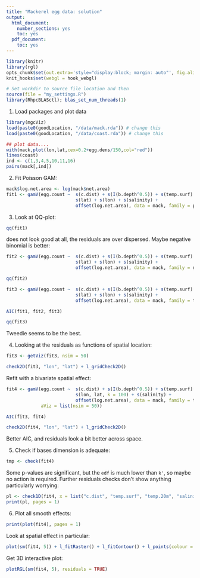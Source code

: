```yaml
---
title: "Mackerel egg data: solution"
output:
  html_document:
    number_sections: yes
    toc: yes
  pdf_document:
    toc: yes
---
```


<!--
%\VignetteEngine{rmarkdown::render}
%\VignetteIndexEntry{qgam_vignette}
-->
  
```r
library(knitr)
library(rgl)
opts_chunk$set(out.extra='style="display:block; margin: auto"', fig.align="center", tidy=FALSE)
knit_hooks$set(webgl = hook_webgl)
```

```r
# Set workdir to source file location and then
source(file = "my_settings.R")
library(RhpcBLASctl); blas_set_num_threads(1)
```

1) Load packages and plot data
```r
library(mgcViz)
load(paste0(goodLocation, "/data/mack.rda")) # change this
load(paste0(goodLocation, "/data/coast.rda")) # change this

## plot data....
with(mack,plot(lon,lat,cex=0.2+egg.dens/150,col="red"))
lines(coast)
ind <- c(1,3,4,5,10,11,16)
pairs(mack[,ind])
```

2) Fit Poisson GAM:
```r
mack$log.net.area <- log(mack$net.area)
fit1 <- gamV(egg.count ~  s(c.dist) + s(I(b.depth^0.5)) + s(temp.surf) + s(temp.20m) + 
                          s(lat) + s(lon) + s(salinity) +
                          offset(log.net.area), data = mack, family = poisson)
```

3) Look at QQ-plot:
```r
qq(fit1)
```
does not look good at all, the residuals are over dispersed. Maybe negative binomial is better:
```r
fit2 <- gamV(egg.count ~  s(c.dist) + s(I(b.depth^0.5)) + s(temp.surf) + s(temp.20m) + 
                          s(lat) + s(lon) + s(salinity) +
                          offset(log.net.area), data = mack, family = nb)

qq(fit2)
```

```r
fit3 <- gamV(egg.count ~  s(c.dist) + s(I(b.depth^0.5)) + s(temp.surf) + s(temp.20m) + 
                          s(lat) + s(lon) + s(salinity) +
                          offset(log.net.area), data = mack, family = tw)

AIC(fit1, fit2, fit3)

qq(fit3)
```
Tweedie seems to be the best.

4) Looking at the residuals as functions of spatial location:
```r
fit3 <- getViz(fit3, nsim = 50)

check2D(fit3, "lon", "lat") + l_gridCheck2D()
```

Refit with a bivariate spatial effect:
```r
fit4 <- gamV(egg.count ~  s(c.dist) + s(I(b.depth^0.5)) + s(temp.surf) + s(temp.20m) + 
                          s(lon, lat, k = 100) + s(salinity) +
                          offset(log.net.area), data = mack, family = tw, 
             aViz = list(nsim = 50))

AIC(fit3, fit4)

check2D(fit4, "lon", "lat") + l_gridCheck2D()
```
Better AIC, and residuals look a bit better across space.

5) Check if bases dimension is adequate:
```r
tmp <- check(fit4)
```
Some p-values are significant, but the `edf` is much lower than `k'`, so maybe no action is required. Further residuals checks don't show anything particularly worrying:
```r
pl <- check1D(fit4, x = list("c.dist", "temp.surf", "temp.20m", "salinity")) + l_gridCheck1D() 
print(pl, pages = 1)
```

6) Plot all smooth effects:
```r
print(plot(fit4), pages = 1)
```

Look at spatial effect in particular:
```r
plot(sm(fit4, 5)) + l_fitRaster() + l_fitContour() + l_points(colour = 2, shape = 1)
```

Get 3D interactive plot:
```r
plotRGL(sm(fit4, 5), residuals = TRUE)
```

<!-- 7) Model with interaction between `b.depth` and spatial location: -->
<!-- ```{r mack11, message = F} -->
<!-- fit5 <- gamV(egg.count ~  s(lon, lat, k = 100) +  -->
<!--                           s(lon, lat, by = I(b.depth^0.5)) + -->
<!--                           s(I(b.depth^0.5)) + -->
<!--                           s(temp.20m) +  -->
<!--                           s(salinity) + -->
<!--                           s(temp.surf) + -->
<!--                           offset(log.net.area), data = mack, family = tw, -->
<!--              aViz = list(nsim = 50)) -->

<!-- AIC(fit4, fit5)  -->
<!-- ``` -->
<!-- Better AIC. Let's look at the spatial effects: -->
<!-- ```{r mack12, message = F} -->
<!-- print(plot(fit5, select = 1:2), pages = 1) -->
<!-- ``` -->